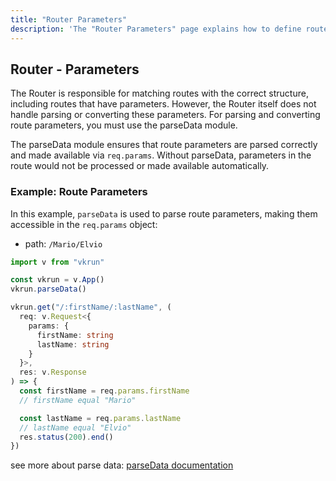 ```yaml
---
title: "Router Parameters"
description: 'The "Router Parameters" page explains how to define routes with dynamic parameters in VkrunJS and how to access them using the "parseData" module. Learn how to process and retrieve route parameters via "req.params" for building dynamic and flexible endpoints.'
---
```


## Router - Parameters

The Router is responsible for matching routes with the correct structure, including routes that have parameters. However, the Router itself does not handle parsing or converting these parameters. For parsing and converting route parameters, you must use the parseData module.

The parseData module ensures that route parameters are parsed correctly and made available via `req.params`. Without parseData, parameters in the route would not be processed or made available automatically.

### Example: Route Parameters

In this example, `parseData` is used to parse route parameters, making them accessible in the `req.params` object:

- path: `/Mario/Elvio`

```ts
import v from "vkrun"

const vkrun = v.App()
vkrun.parseData()

vkrun.get("/:firstName/:lastName", (
  req: v.Request<{
    params: {
      firstName: string
      lastName: string
    }
  }>,
  res: v.Response
) => {
  const firstName = req.params.firstName
  // firstName equal "Mario"

  const lastName = req.params.lastName
  // lastName equal "Elvio"
  res.status(200).end()
})
```

see more about parse data: [parseData documentation](/parse-data/introduction)